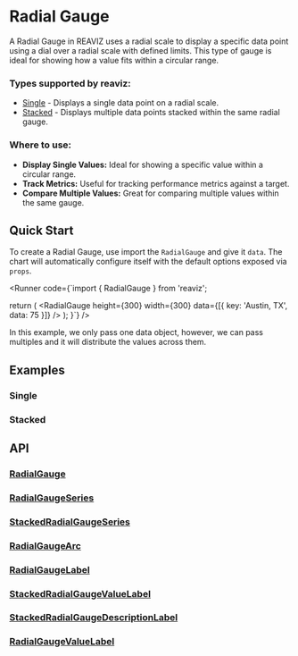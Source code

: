 
# Radial Gauge

A Radial Gauge in REAVIZ uses a radial scale to display a specific data point using a dial over a radial scale with defined limits. 
This type of gauge is ideal for showing how a value fits within a circular range.

### Types supported by reaviz:

- [Single](/docs/charts/radial-gauge#single) - Displays a single data point on a radial scale.
- [Stacked](/docs/charts/radial-gauge#stacked) - Displays multiple data points stacked within the same radial gauge.

### Where to use:

- **Display Single Values:** Ideal for showing a specific value within a circular range.
- **Track Metrics:** Useful for tracking performance metrics against a target.
- **Compare Multiple Values:** Great for comparing multiple values within the same gauge.

## Quick Start
To create a Radial Gauge, use import the `RadialGauge` and give it `data`. The chart
will automatically configure itself with the default options exposed via `props`.

<Runner code={`import { RadialGauge } from 'reaviz';

  return (
    <RadialGauge
      height={300}
      width={300}
      data={[{ key: 'Austin, TX', data: 75 }]}
    />
  );
}`}
/>

In this example, we only pass one data object, however, we can pass multiples and it will
distribute the values across them.

## Examples

### Single
<StoryRenderer path="components/RadialGauge.story.tsx" name="Single" storybookKey="charts-gauge-radial--single" />

### Stacked
<StoryRenderer path="components/RadialGaug.story.tsx" name="Stacked" storybookKey="charts-gauge-radial--stacked" />

## API
### [RadialGauge](https://github.com/reaviz/reaviz/blob/master/src/RadialGauge/RadialGauge.tsx)
<PropsTable name="RadialGauge" />

### [RadialGaugeSeries](https://github.com/reaviz/reaviz/blob/master/src/RadialGauge/RadialGaugeSeries/RadialGaugeSeries.tsx)
<PropsTable name="RadialGaugeSeries" />

### [StackedRadialGaugeSeries](https://github.com/reaviz/reaviz/blob/master/src/RadialGauge/StackedRadialGaugeSeries.tsx)
<PropsTable name="StackedRadialGaugeSeries" />

### [RadialGaugeArc](https://github.com/reaviz/reaviz/blob/master/src/RadialGauge/RadialGaugeSeries/RadialGaugeArc.tsx)
<PropsTable name="RadialGaugeArc" />

### [RadialGaugeLabel](https://github.com/reaviz/reaviz/blob/master/src/RadialGauge/RadialGaugeSeries/RadialGaugeLabel.tsx)
<PropsTable name="RadialGaugeLabel" />

### [StackedRadialGaugeValueLabel](https://github.com/reaviz/reaviz/blob/master/src/RadialGauge/RadialGaugeSeries/StackedRadialGaugeValueLabel.tsx)
<PropsTable name="StackedRadialGaugeValueLabel" />

### [StackedRadialGaugeDescriptionLabel](https://github.com/reaviz/reaviz/blob/master/src/RadialGauge/RadialGaugeSeries/StackedRadialGaugeDescriptionLabel.tsx)
<PropsTable name="StackedRadialGaugeDescriptionLabel" />

### [RadialGaugeValueLabel](https://github.com/reaviz/reaviz/blob/master/src/RadialGauge/RadialGaugeSeries/RadialGaugeValueLabel.tsx)
<PropsTable name="RadialGaugeValueLabel" />
